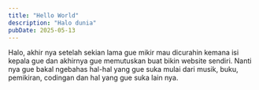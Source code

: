 ```yaml
---
title: "Hello World"
description: "Halo dunia"
pubDate: 2025-05-13
---
```


Halo, akhir nya setelah sekian lama gue mikir mau dicurahin kemana isi kepala gue dan akhirnya gue memutuskan buat bikin website sendiri. Nanti nya gue bakal ngebahas hal-hal yang gue suka mulai dari musik, buku, pemikiran, codingan dan hal yang gue suka lain nya.
